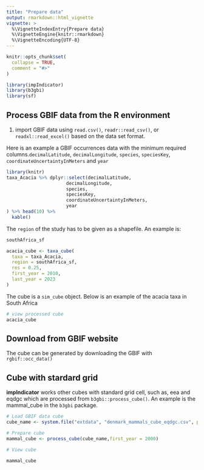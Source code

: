 ```yaml
---
title: "Prepare data"
output: rmarkdown::html_vignette
vignette: >
  %\VignetteIndexEntry{Prepare data}
  %\VignetteEngine{knitr::rmarkdown}
  %\VignetteEncoding{UTF-8}
---
```


```r
knitr::opts_chunk$set(
  collapse = TRUE,
  comment = "#>"
)
```

```r
library(impIndicator)
library(b3gbi)
library(sf)
```

## Process GBIF data from the R environment
1. import GBIF data using `read.csv()`, `readr::read_csv()`, or `readxl::read_excel()` based on the data set format.

Here is an example a GBIF occurrences data with the minimum required columns.`decimalLatitude`, `decimalLongitude`, `species`, `speciesKey`, `coordinateUncertaintyInMeters` and `year`

```r
library(knitr)
taxa_Acacia %>% dplyr::select(decimalLatitude,
                      decimalLongitude,
                      species,
                      speciesKey,
                      coordinateUncertaintyInMeters,
                      year
) %>% head(10) %>% 
  kable()
```

The `region` of the study has to be given as a shapefile. An example is:
```r
southAfrica_sf
```

```r
acacia_cube <- taxa_cube(
  taxa = taxa_Acacia,
  region = southAfrica_sf,
  res = 0.25,
  first_year = 2010,
  last_year = 2023
)

```

The cube is a `sim_cube` object. Below is an example of the acacia taxa in 
South Africa
```r
# view processed cube
acacia_cube

```
## Download from GBIF website
The cube can be generated by downloading the GBIF with `rgbif::occ_data()` 

## Cube with stardard grid
**impIndicator** works other cubes with standard grid cell, such as, eea and eqdgc
which are processed from `b3gbi::process_cube()`. An example is the mammal_cube
in the `b3gbi` package.

```r

# Load GBIF data cube
cube_name <- system.file("extdata", "denmark_mammals_cube_eqdgc.csv", package = "b3gbi")

# Prepare cube
mammal_cube <- process_cube(cube_name,first_year = 2000)

# View cube

mammal_cube
```

